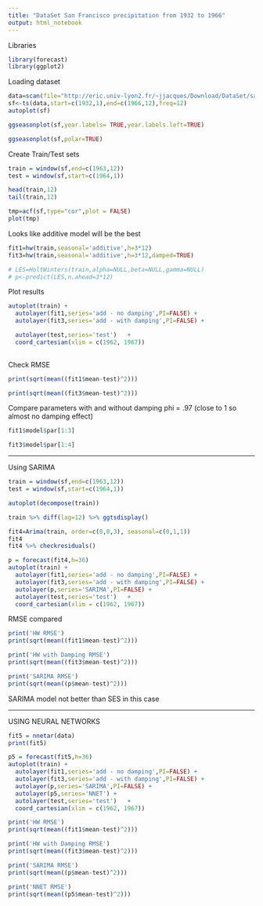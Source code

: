 ```yaml
---
title: "DataSet San Francisco precipitation from 1932 to 1966"
output: html_notebook
---
```


Libraries
```r
library(forecast)
library(ggplot2)
```

Loading dataset
```r
data=scan(file="http://eric.univ-lyon2.fr/~jjacques/Download/DataSet/sanfran.dat",skip=1)
sf<-ts(data,start=c(1932,1),end=c(1966,12),freq=12)
autoplot(sf)

```

```r
ggseasonplot(sf,year.labels= TRUE,year.labels.left=TRUE)
```

```r
ggseasonplot(sf,polar=TRUE)
```



Create Train/Test sets
```r
train = window(sf,end=c(1963,12))
test = window(sf,start=c(1964,1))

head(train,12)
tail(train,12)
```

```r

tmp=acf(sf,type="cor",plot = FALSE)
plot(tmp)

```



Looks like additive model will be the best
```r

fit1=hw(train,seasonal='additive',h=3*12)
fit3=hw(train,seasonal='additive',h=3*12,damped=TRUE)

# LES=HoltWinters(train,alpha=NULL,beta=NULL,gamma=NULL)
# p<-predict(LES,n.ahead=3*12)

```

Plot results
```r
autoplot(train) +
  autolayer(fit1,series='add - no damping',PI=FALSE) +
  autolayer(fit3,series='add - with damping',PI=FALSE) +

  autolayer(test,series='test')   + 
  coord_cartesian(xlim = c(1962, 1967))
  
```

Check RMSE
```r
print(sqrt(mean((fit1$mean-test)^2)))

print(sqrt(mean((fit3$mean-test)^2)))

```

Compare parameters with and without damping
phi = .97 (close to 1 so almost no damping effect)
```r
fit1$model$par[1:3]

fit3$model$par[1:4]

```


************************
Using SARIMA


```r
train = window(sf,end=c(1963,12))
test = window(sf,start=c(1964,1))
```

```r
autoplot(decompose(train))
```


```r
train %>% diff(lag=12) %>% ggtsdisplay()
```


```r
fit4=Arima(train, order=c(0,0,3), seasonal=c(0,1,1))
fit4
fit4 %>% checkresiduals()
```

```r
p = forecast(fit4,h=36)
autoplot(train) +
  autolayer(fit1,series='add - no damping',PI=FALSE) +
  autolayer(fit3,series='add - with damping',PI=FALSE) +
  autolayer(p,series='SARIMA',PI=FALSE) +
  autolayer(test,series='test')   + 
  coord_cartesian(xlim = c(1962, 1967))
```

RMSE compared
```r
print('HW RMSE')
print(sqrt(mean((fit1$mean-test)^2)))

print('HW with Damping RMSE')
print(sqrt(mean((fit3$mean-test)^2)))

print('SARIMA RMSE')
print(sqrt(mean((p$mean-test)^2)))

```

SARIMA model not better than SES in this case

******************************************************************

USING NEURAL NETWORKS

```r
fit5 = nnetar(data)
print(fit5)
```


```r
p5 = forecast(fit5,h=36)
autoplot(train) +
  autolayer(fit1,series='add - no damping',PI=FALSE) +
  autolayer(fit3,series='add - with damping',PI=FALSE) +
  autolayer(p,series='SARIMA',PI=FALSE) +
  autolayer(p5,series='NNET') +
  autolayer(test,series='test')   + 
  coord_cartesian(xlim = c(1962, 1967))


```

```r
print('HW RMSE')
print(sqrt(mean((fit1$mean-test)^2)))

print('HW with Damping RMSE')
print(sqrt(mean((fit3$mean-test)^2)))

print('SARIMA RMSE')
print(sqrt(mean((p$mean-test)^2)))

print('NNET RMSE')
print(sqrt(mean((p5$mean-test)^2)))
```

















